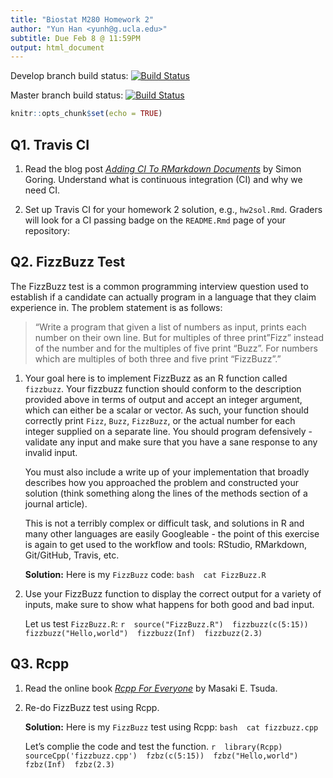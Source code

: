 ```yaml
---
title: "Biostat M280 Homework 2"
author: "Yun Han <yunh@g.ucla.edu>"
subtitle: Due Feb 8 @ 11:59PM
output: html_document
---
```


Develop branch build status: [![Build Status](https://travis-ci.com/EudoraHan/biostat-m280-2019-winter.svg?token=XiFHfxYNrzo9Cf97wLfb&branch=develop)](https://travis-ci.com/EudoraHan/biostat-m280-2019-winter)

Master branch build status: [![Build Status](https://travis-ci.com/EudoraHan/biostat-m280-2019-winter.svg?token=XiFHfxYNrzo9Cf97wLfb&branch=master)](https://travis-ci.com/EudoraHan/biostat-m280-2019-winter)


```r
knitr::opts_chunk$set(echo = TRUE)
```



## Q1. Travis CI

1. Read the blog post [_Adding CI To RMarkdown Documents_](http://www.goring.org/resources/Adding_CI_To_RMarkdown.html) by Simon Goring. Understand what is continuous integration (CI) and why we need CI.

2. Set up Travis CI for your homework 2 solution, e.g., `hw2sol.Rmd`. Graders will look for a CI passing badge on the `README.Rmd` page of your repository:



## Q2. FizzBuzz Test

The FizzBuzz test is a common programming interview question used to establish if a candidate can actually program in a language that they claim experience in. The problem statement is as follows:

> "Write a program that given a list of numbers as input, prints each number on their own line. But for multiples of three print "Fizz" instead of the number and for the multiples of five print “Buzz”. For numbers which are multiples of both three and five print “FizzBuzz”."

1. Your goal here is to implement FizzBuzz as an R function called `fizzbuzz`. Your fizzbuzz function should conform to the description provided above in terms of output and accept an integer argument, which can either be a scalar or vector. As such, your function should correctly print `Fizz`, `Buzz`, `FizzBuzz`, or the actual number for each integer supplied on a separate line. You should program defensively - validate any input and make sure that you have a sane response to any invalid input.

    You must also include a write up of your implementation that broadly describes how you approached the problem and constructed your solution (think something along the lines of the methods section of a journal article).

    This is not a terribly complex or difficult task, and solutions in R and many other languages are easily Googleable - the point of this exercise is again to get used to the workflow and tools: RStudio, RMarkdown, Git/GitHub, Travis, etc.
    
    **Solution:** Here is my `FizzBuzz` code:
    ```bash
    cat FizzBuzz.R
    ```
    
2. Use your FizzBuzz function to display the correct output for a variety of inputs, make sure to show what happens for both good and bad input. 

    Let us test `FizzBuzz.R`:
    ```r
    source("FizzBuzz.R")
    fizzbuzz(c(5:15))
    fizzbuzz("Hello,world")
    fizzbuzz(Inf)
    fizzbuzz(2.3)
    ```

## Q3. Rcpp

1. Read the online book [_Rcpp For Everyone_](https://teuder.github.io/rcpp4everyone_en/) by Masaki E. Tsuda.

2. Re-do FizzBuzz test using Rcpp. 

    **Solution:** Here is my `FizzBuzz` test using Rcpp:
    ```bash
    cat fizzbuzz.cpp
    ```

    Let's complie the code and test the function.
    ```r
    library(Rcpp)
    sourceCpp('fizzbuzz.cpp')
    fzbz(c(5:15))
    fzbz("Hello,world")
    fzbz(Inf)
    fzbz(2.3)
    ```